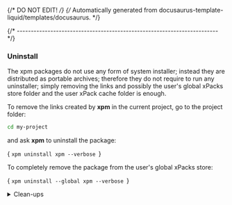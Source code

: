 {/* DO NOT EDIT! */}
{/* Automatically generated from docusaurus-template-liquid/templates/docusaurus. */}




{/* ------------------------------------------------------------------------ */}

### Uninstall

The xpm packages do not use any form of system installer; instead they
are distributed as
portable archives;
therefore they do not require to run any uninstaller; simply removing the
links and possibly the user's global xPacks store folder and
the user xPack cache folder is enough.

To remove the links created by
**xpm** in the current project,
go to the project folder:

```sh
cd my-project
```

and ask **xpm** to uninstall the package:

<CodeBlock language="sh"> {
`xpm uninstall xpm --verbose
`} </CodeBlock>

To completely remove the package from the user's global xPacks store:

<CodeBlock language="sh"> {
`xpm uninstall --global xpm --verbose
`} </CodeBlock>

<details>
<summary>Clean-ups</summary>

<CommonXpmCleanUps />

</details>
